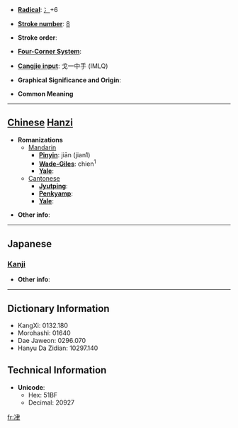 * '''[[Wiktionary:Chinese radical index| Radical]]''': [[Wiktionary:Chinese radical index 冫|冫]]+6

* '''[[Wiktionary:Chinese total strokes index|Stroke number]]''': [[Wiktionary:Chinese total strokes index 8|8]]

* '''Stroke order''': 

* '''[[Wiktionary:Chinese four corner index|Four-Corner System]]''': 

* '''[[Wiktionary:Chinese Cangjie index|Cangjie input]]''': 戈一中手 (IMLQ)

* '''Graphical Significance and Origin''': 

* '''Common Meaning'''

----

== [[Chinese]] [[Hanzi]] ==

* '''Romanizations'''
** [[Mandarin]]
*** '''[[Pinyin]]''': jiān (jian1)
*** '''[[Wade-Giles]]''': chien<sup>1</sup>
*** '''[[Yale]]''': 
**[[Cantonese]]
***'''[[Jyutping]]''':
***'''[[Penkyamp]]''': 
***'''[[Yale]]''': 

* '''Other info''': 

----

==Japanese==
===[[Kanji]]===
{{kanji|on readings=[[せん]] (sen)
|kun readings=[[すすむ]] (susumu)
}}

* '''Other info''':  

----

== Dictionary Information ==

* KangXi: 0132.180
* Morohashi: 01640
* Dae Jaweon: 0296.070
* Hanyu Da Zidian: 10297.140

== Technical Information ==

* '''Unicode''':
** Hex: 51BF
** Decimal: 20927

[[fr:冿]]